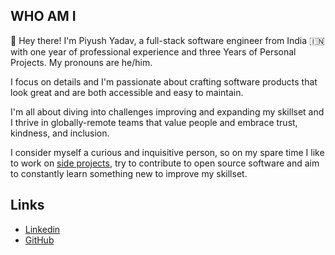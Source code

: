 ## WHO AM I

👋 Hey there! I'm Piyush Yadav, a full-stack software engineer from India 🇮🇳 with one year of professional experience and three Years of Personal Projects. My pronouns are he/him.

I focus on details and I'm passionate about crafting software products that look great and are both accessible and easy to maintain.

I'm all about diving into challenges improving and expanding my skillset and I thrive in globally-remote teams that value people and embrace trust, kindness, and inclusion.

I consider myself a curious and inquisitive person, so on my spare time I like to work on [side projects](/projects), try to contribute to open source software and aim to constantly learn something new to improve my skillset.

## Links

- [Linkedin](https://linkedin.com/in/piyushyadav0191)
- [GitHub](https://github.com/piyushyadav0191)
